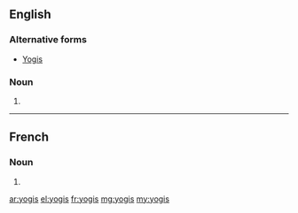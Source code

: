 {{also|Yogis}}
==English==

===Alternative forms===
* [[Yogis]]

===Noun===
{{head|en|noun plural form}}

# {{plural of|yogi|lang=en}}

----

==French==

===Noun===
{{head|fr|noun plural form|g=?}}

# {{plural of|yogi|lang=fr}}

[[ar:yogis]]
[[el:yogis]]
[[fr:yogis]]
[[mg:yogis]]
[[my:yogis]]
